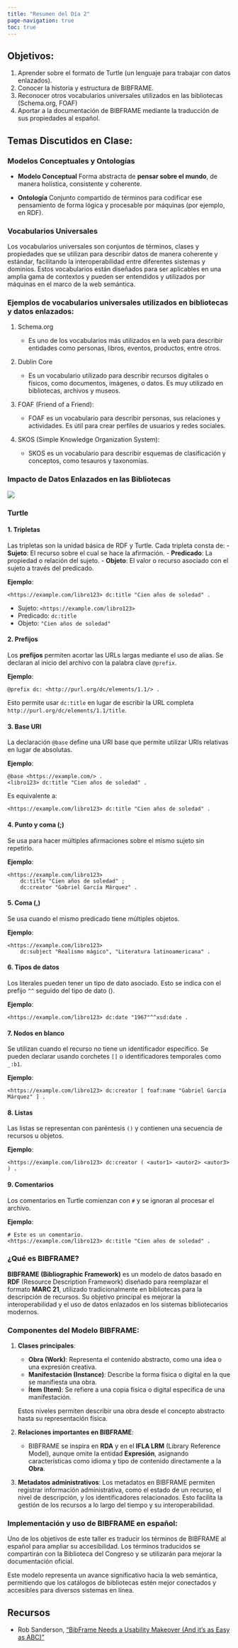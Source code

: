 ```yaml
---
title: "Resumen del Día 2"
page-navigation: true
toc: true
---
```


## Objetivos: 

1. Aprender sobre el formato de Turtle (un lenguaje para trabajar con datos enlazados).
2. Conocer la historia y estructura de BIBFRAME.
3. Reconocer otros vocabularios universales utilizados en las bibliotecas (Schema.org, FOAF)
4. Aportar a la documentación de BIBFRAME mediante la traducción de sus propiedades al español. 

## Temas Discutidos en Clase:
   
### Modelos Conceptuales y Ontologías

- **Modelo Conceptual**
Forma abstracta de **pensar sobre el mundo**, de manera holística, consistente y coherente.

- **Ontología**
Conjunto compartido de términos para codificar ese pensamiento
de forma lógica y procesable por máquinas (por ejemplo, en RDF).

### Vocabularios Universales

Los vocabularios universales son conjuntos de términos, clases y propiedades que se utilizan para describir datos de manera coherente y estándar, facilitando la interoperabilidad entre diferentes sistemas y dominios. Estos vocabularios están diseñados para ser aplicables en una amplia gama de contextos y pueden ser entendidos y utilizados por máquinas en el marco de la web semántica.

### Ejemplos de vocabularios universales utilizados en bibliotecas y datos enlazados:

1. Schema.org

   - Es uno de los vocabularios más utilizados en la web para describir entidades como personas, libros, eventos, productos, entre otros.

2. Dublin Core

   - Es un vocabulario utilizado para describir recursos digitales o físicos, como documentos, imágenes, o datos. Es muy utilizado en bibliotecas, archivos y museos.


3. FOAF (Friend of a Friend):

   - FOAF es un vocabulario para describir personas, sus relaciones y actividades. Es útil para crear perfiles de usuarios y redes sociales.

4. SKOS (Simple Knowledge Organization System):

   - SKOS es un vocabulario para describir esquemas de clasificación y conceptos, como tesauros y taxonomías.


### Impacto de Datos Enlazados en las Bibliotecas

![](../02-day/fig/datosabiertosbibliotecas.png)

### Turtle

#### 1. **Tripletas**
Las tripletas son la unidad básica de RDF y Turtle. Cada tripleta consta de:
- **Sujeto**: El recurso sobre el cual se hace la afirmación.
- **Predicado**: La propiedad o relación del sujeto.
- **Objeto**: El valor o recurso asociado con el sujeto a través del predicado.

**Ejemplo**:
```turtle
<https://example.com/libro123> dc:title "Cien años de soledad" .
```
- Sujeto: `<https://example.com/libro123>`
- Predicado: `dc:title`
- Objeto: `"Cien años de soledad"`

#### 2. **Prefijos**
Los **prefijos** permiten acortar las URLs largas mediante el uso de alias. Se declaran al inicio del archivo con la palabra clave `@prefix`.

**Ejemplo**:
```turtle
@prefix dc: <http://purl.org/dc/elements/1.1/> .
```
Esto permite usar `dc:title` en lugar de escribir la URL completa `http://purl.org/dc/elements/1.1/title`.

#### 3. **Base URI**
La declaración `@base` define una URI base que permite utilizar URIs relativas en lugar de absolutas.

**Ejemplo**:
```turtle
@base <https://example.com/> .
<libro123> dc:title "Cien años de soledad" .
```
Es equivalente a:
```turtle
<https://example.com/libro123> dc:title "Cien años de soledad" .
```

#### 4. **Punto y coma (;)**
Se usa para hacer múltiples afirmaciones sobre el mismo sujeto sin repetirlo.

**Ejemplo**:
```turtle
<https://example.com/libro123> 
    dc:title "Cien años de soledad" ;
    dc:creator "Gabriel García Márquez" .
```

#### 5. **Coma (,)** 
Se usa cuando el mismo predicado tiene múltiples objetos.

**Ejemplo**:
```turtle
<https://example.com/libro123> 
    dc:subject "Realismo mágico", "Literatura latinoamericana" .
```

#### 6. **Tipos de datos**
Los literales pueden tener un tipo de dato asociado. Esto se indica con el prefijo `^^` seguido del tipo de dato ().

**Ejemplo**:
```turtle
<https://example.com/libro123> dc:date "1967"^^xsd:date .
```

#### 7. **Nodos en blanco**
Se utilizan cuando el recurso no tiene un identificador específico. Se pueden declarar usando corchetes `[]` o identificadores temporales como `_:b1`.

**Ejemplo**:
```turtle
<https://example.com/libro123> dc:creator [ foaf:name "Gabriel García Márquez" ] .
```

#### 8. **Listas**
Las listas se representan con paréntesis `()` y contienen una secuencia de recursos u objetos.

**Ejemplo**:
```turtle
<https://example.com/libro123> dc:creator ( <autor1> <autor2> <autor3> ) .
```

#### 9. **Comentarios**
Los comentarios en Turtle comienzan con `#` y se ignoran al procesar el archivo.

**Ejemplo**:
```turtle
# Este es un comentario.
<https://example.com/libro123> dc:title "Cien años de soledad" .
```

### ¿Qué es BIBFRAME?

**BIBFRAME (Bibliographic Framework)** es un modelo de datos basado en **RDF** (Resource Description Framework) diseñado para reemplazar el formato **MARC 21**, utilizado tradicionalmente en bibliotecas para la descripción de recursos. Su objetivo principal es mejorar la interoperabilidad y el uso de datos enlazados en los sistemas bibliotecarios modernos.

### Componentes del Modelo BIBFRAME:
1. **Clases principales**:
   - **Obra (Work)**: Representa el contenido abstracto, como una idea o una expresión creativa.
   - **Manifestación (Instance)**: Describe la forma física o digital en la que se manifiesta una obra.
   - **Ítem (Item)**: Se refiere a una copia física o digital específica de una manifestación.
   
   Estos niveles permiten describir una obra desde el concepto abstracto hasta su representación física.

2. **Relaciones importantes en BIBFRAME**:
   - BIBFRAME se inspira en **RDA** y en el **IFLA LRM** (Library Reference Model), aunque omite la entidad **Expresión**, asignando características como idioma y tipo de contenido directamente a la **Obra**.

3. **Metadatos administrativos**:
   Los metadatos en BIBFRAME permiten registrar información administrativa, como el estado de un recurso, el nivel de descripción, y los identificadores relacionados. Esto facilita la gestión de los recursos a lo largo del tiempo y su interoperabilidad.

### Implementación y uso de BIBFRAME en español:

Uno de los objetivos de este taller es traducir los términos de BIBFRAME al español para ampliar su accesibilidad. Los términos traducidos se compartirán con la Biblioteca del Congreso y se utilizarán para mejorar la documentación oficial.

Este modelo representa un avance significativo hacia la web semántica, permitiendo que los catálogos de bibliotecas estén mejor conectados y accesibles para diversos sistemas en línea.




## Recursos

- Rob Sanderson, ["BibFrame Needs a Usability Makeover (And it's as Easy as ABC)"](docs.google.com/presentation/d/1WMgW_vQL1zhU-HMufq9e0mXzWd8gZ6KD/edit?usp=sharing&ouid=105607492939200847376&rtpof=true&sd=true)

